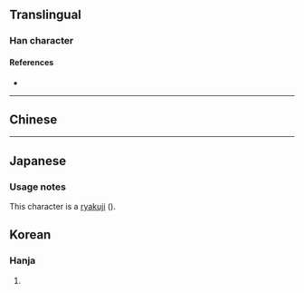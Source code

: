 {{also|信|伩}}
{{character info}}
==Translingual==

===Han character===
{{Han char|rn=9|rad=人|as=03|sn=5|four=|canj=OR|ids=⿰亻口}}

====References====
* {{Han ref|kx=0092.080|hdz=10114.020|uh=3430|ud=13360}}

----

==Chinese==
{{zh-see|信|a}}

----

==Japanese==
{{ja-kanjitab|こ|yomi=toon}}
{{ja-gv|個}}

===Usage notes===
This character is a [[w:ryakuji|ryakuji]] ({{m|ja|略字}}).

==Korean==

===Hanja===
{{ko-hanja|믿다|믿을|신}}

# {{rfdef|ko|sort=人03}}